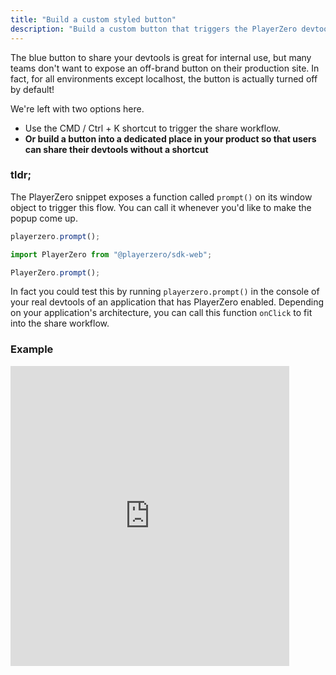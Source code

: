 ```yaml
---
title: "Build a custom styled button"
description: "Build a custom button that triggers the PlayerZero devtools window."
---
```


The blue button to share your devtools is great for internal use, but many teams
don't want to expose an off-brand button on their production site. In fact, for
all environments except localhost, the button is actually turned off by default!

We're left with two options here.

- Use the CMD / Ctrl + K shortcut to trigger the share workflow.
- **Or build a button into a dedicated place in your product so that users can
  share their devtools without a shortcut**

### tldr;

The PlayerZero snippet exposes a function called `prompt()` on its window object
to trigger this flow. You can call it whenever you'd like to make the popup come
up.

<CodeGroup>

```javascript HTML Snippet or Segment
playerzero.prompt();
```

```javascript SDK
import PlayerZero from "@playerzero/sdk-web";

PlayerZero.prompt();
```

</CodeGroup>

In fact you could test this by running `playerzero.prompt()` in the console of
your real devtools of an application that has PlayerZero enabled. Depending on
your application's architecture, you can call this function `onClick` to fit
into the share workflow.

### Example

<iframe
  className="w-full h-96"
  width="446"
  height="480"
  src="https://www.youtube.com/embed/N0QBH9d9uXc"
  title="Upload Trigger Customization Using the PlayerZero Javascript API"
  frameborder="0"
  allow="accelerometer; autoplay; clipboard-write; encrypted-media; gyroscope; picture-in-picture"
  allowfullscreen
></iframe>
